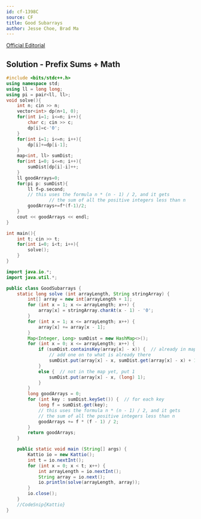 ```yaml
---
id: cf-1398C
source: CF
title: Good Subarrays
author: Jesse Choe, Brad Ma
---
```


[Official Editorial](https://codeforces.com/blog/entry/81506)

## Solution - Prefix Sums + Math

<LanguageSection>

<CPPSection>

```cpp
#include <bits/stdc++.h>
using namespace std;
using ll = long long;
using pi = pair<ll, ll>;
void solve(){
	int n; cin >> n;
	vector<int> dp(n+1, 0);
	for(int i=1; i<=n; i++){ 
		char c; cin >> c;
		dp[i]=c-'0';
	}
	for(int i=1; i<=n; i++){ 
		dp[i]+=dp[i-1];
	}
	map<int, ll> sumDist;
	for(int i=0; i<=n; i++){  
		sumDist[dp[i]-i]++;
	}
	ll goodArrays=0;
	for(pi p: sumDist){
		ll f=p.second;
		// this uses the formula n * (n - 1) / 2, and it gets
            	// the sum of all the positive integers less than n
		goodArrays+=f*(f-1)/2;
	}
	cout << goodArrays << endl;
}

int main(){
	int t; cin >> t;
	for(int i=0; i<t; i++){  
		solve();
	}
}
```

</CPPSection>
	
<JavaSection>
	
```java
import java.io.*;
import java.util.*;

public class GoodSubarrays {
	static long solve (int arrayLength, String stringArray) {
		int[] array = new int[arrayLength + 1];
		for (int x = 1; x <= arrayLength; x++) {  
			array[x] = stringArray.charAt(x - 1) - '0';
		}
		for (int x = 1; x <= arrayLength; x++) { 
			array[x] += array[x - 1];
		}
		Map<Integer, Long> sumDist = new HashMap<>();
		for (int x = 0; x <= arrayLength; x++) {  
			if (sumDist.containsKey(array[x] - x)) {  // already in map
				// add one on to what is already there
				sumDist.put(array[x] - x, sumDist.get(array[x] - x) + 1);
			}
			else {  // not in the map yet, put 1
				sumDist.put(array[x] - x, (long) 1);
			}
		}
		long goodArrays = 0;
		for (int key : sumDist.keySet()) {  // for each key
			long f = sumDist.get(key);
			// this uses the formula n * (n - 1) / 2, and it gets
			// the sum of all the positive integers less than n
			goodArrays += f * (f - 1) / 2;
		}
		return goodArrays;
	}

	public static void main (String[] args) {
		Kattio io = new Kattio();
		int t = io.nextInt();
		for (int x = 0; x < t; x++) { 
			int arrayLength = io.nextInt();
			String array = io.next();
			io.println(solve(arrayLength, array));
		}
		io.close();
	}
	//CodeSnip{Kattio}
}
```
</JavaSection>

</LanguageSection>

